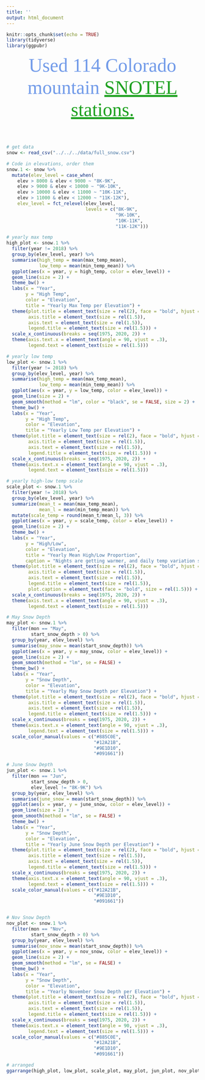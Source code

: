 ```yaml
---
title: ''
output: html_document
---
```


```r
knitr::opts_chunk$set(echo = TRUE)
library(tidyverse)
library(ggpubr)
```

<p id = "title">Used 114 Colorado mountain <a id="link" href="https://byuidatascience.github.io/WolfeA_SeniorProject/station_map.html" target = "_blank"> SNOTEL stations.</a></p>

<br><br>

```r
# get data
snow <- read_csv("../../../data/full_snow.csv")

# Code in elevations, order them
snow.1 <- snow %>% 
  mutate(elev_level = case_when(
    elev > 8000 & elev < 9000 ~ "8K-9K",
    elev > 9000 & elev < 10000 ~ "9K-10K",
    elev > 10000 & elev < 11000 ~ "10K-11K",
    elev > 11000 & elev < 12000 ~ "11K-12K"),
    elev_level = fct_relevel(elev_level, 
                             levels = c("8K-9K", 
                                        "9K-10K", 
                                        "10K-11K",
                                        "11K-12K")))

# yearly max temp
high_plot <- snow.1 %>% 
  filter(year != 2018) %>% 
  group_by(elev_level, year) %>% 
  summarise(high_temp = mean(max_temp_mean),
            low_temp = mean(min_temp_mean)) %>% 
  ggplot(aes(x = year, y = high_temp, color = elev_level)) +
  geom_line(size = 2) +
  theme_bw() +
  labs(x = "Year",
       y = "High Temp",
       color = "Elevation",
       title = "Yearly Max Temp per Elevation") +
  theme(plot.title = element_text(size = rel(2), face = "bold", hjust = .5),
        axis.title = element_text(size = rel(1.5)),
        axis.text = element_text(size = rel(1.5)),
        legend.title = element_text(size = rel(1.5))) +
  scale_x_continuous(breaks = seq(1975, 2020, 2)) +
  theme(axis.text.x = element_text(angle = 90, vjust = .3),
        legend.text = element_text(size = rel(1.5)))

# yearly low temp
low_plot <- snow.1 %>% 
  filter(year != 2018) %>% 
  group_by(elev_level, year) %>% 
  summarise(high_temp = mean(max_temp_mean),
            low_temp = mean(min_temp_mean)) %>% 
  ggplot(aes(x = year, y = low_temp, color = elev_level)) +
  geom_line(size = 2) +
  geom_smooth(method = "lm", color = "black", se = FALSE, size = 2) +
  theme_bw() +
  labs(x = "Year",
       y = "High Temp",
       color = "Elevation",
       title = "Yearly Low Temp per Elevation") +
  theme(plot.title = element_text(size = rel(2), face = "bold", hjust = .5),
        axis.title = element_text(size = rel(1.5)),
        axis.text = element_text(size = rel(1.5)),
        legend.title = element_text(size = rel(1.5))) +
  scale_x_continuous(breaks = seq(1975, 2020, 2)) +
  theme(axis.text.x = element_text(angle = 90, vjust = .3),
        legend.text = element_text(size = rel(1.5)))

# yearly high-low temp scale
scale_plot <- snow.1 %>% 
  filter(year != 2018) %>% 
  group_by(elev_level, year) %>% 
  summarize(mean_t = mean(max_temp_mean),
            mean_l = mean(min_temp_mean)) %>% 
  mutate(scale_temp = round(mean_t/mean_l, 3)) %>%
  ggplot(aes(x = year, y = scale_temp, color = elev_level)) +
  geom_line(size = 2) +
  theme_bw() +
  labs(x = "Year",
       y = "High/Low",
       color = "Elevation",
       title = "Yearly Mean High/Low Proportion",
       caption = "Nights are getting warmer, and daily temp variation smaller") +
  theme(plot.title = element_text(size = rel(2), face = "bold", hjust = .5),
        axis.title = element_text(size = rel(1.5)),
        axis.text = element_text(size = rel(1.5)),
        legend.title = element_text(size = rel(1.5)),
        plot.caption = element_text(face = "bold", size = rel(1.5))) +
  scale_x_continuous(breaks = seq(1975, 2020, 2)) +
  theme(axis.text.x = element_text(angle = 90, vjust = .3),
        legend.text = element_text(size = rel(1.5)))

# May Snow Depth
may_plot <- snow.1 %>% 
  filter(mon == "May",
         start_snow_depth > 0) %>% 
  group_by(year, elev_level) %>% 
  summarise(may_snow = mean(start_snow_depth)) %>% 
  ggplot(aes(x = year, y = may_snow, color = elev_level)) +
  geom_line(size = 2) +
  geom_smooth(method = "lm", se = FALSE) +
  theme_bw() +
  labs(x = "Year",
       y = "Snow Depth",
       color = "Elevation",
       title = "Yearly May Snow Depth per Elevation") +
  theme(plot.title = element_text(size = rel(2), face = "bold", hjust = .5),
        axis.title = element_text(size = rel(1.5)),
        axis.text = element_text(size = rel(1.5)),
        legend.title = element_text(size = rel(1.5))) +
  scale_x_continuous(breaks = seq(1975, 2020, 2)) +
  theme(axis.text.x = element_text(angle = 90, vjust = .3),
        legend.text = element_text(size = rel(1.5))) +
  scale_color_manual(values = c("#885C0E",
                                "#12A21B",
                                "#9E1D10",
                                "#091661"))

# June Snow Depth
jun_plot <- snow.1 %>% 
  filter(mon == "Jun",
         start_snow_depth > 0,
         elev_level != "8K-9K") %>% 
  group_by(year, elev_level) %>% 
  summarise(june_snow = mean(start_snow_depth)) %>% 
  ggplot(aes(x = year, y = june_snow, color = elev_level)) +
  geom_line(size = 2) +
  geom_smooth(method = "lm", se = FALSE) +
  theme_bw() +
  labs(x = "Year",
       y = "Snow Depth",
       color = "Elevation",
       title = "Yearly June Snow Depth per Elevation") +
  theme(plot.title = element_text(size = rel(2), face = "bold", hjust = .5),
        axis.title = element_text(size = rel(1.5)),
        axis.text = element_text(size = rel(1.5)),
        legend.title = element_text(size = rel(1.5))) +
  scale_x_continuous(breaks = seq(1975, 2020, 2)) +
  theme(axis.text.x = element_text(angle = 90, vjust = .3),
        legend.text = element_text(size = rel(1.5))) +
  scale_color_manual(values = c("#12A21B",
                                "#9E1D10",
                                "#091661"))


# Nov Snow Depth
nov_plot <- snow.1 %>% 
  filter(mon == "Nov",
         start_snow_depth > 0) %>% 
  group_by(year, elev_level) %>% 
  summarise(nov_snow = mean(start_snow_depth)) %>% 
  ggplot(aes(x = year, y = nov_snow, color = elev_level)) +
  geom_line(size = 2) +
  geom_smooth(method = "lm", se = FALSE) +
  theme_bw() +
  labs(x = "Year",
       y = "Snow Depth",
       color = "Elevation",
       title = "Yearly November Snow Depth per Elevation") +
  theme(plot.title = element_text(size = rel(2), face = "bold", hjust = .5),
        axis.title = element_text(size = rel(1.5)),
        axis.text = element_text(size = rel(1.5)),
        legend.title = element_text(size = rel(1.5))) +
  scale_x_continuous(breaks = seq(1975, 2020, 2)) +
  theme(axis.text.x = element_text(angle = 90, vjust = .3),
        legend.text = element_text(size = rel(1.5))) +
  scale_color_manual(values = c("#885C0E",
                                "#12A21B",
                                "#9E1D10",
                                "#091661"))
```

```r
# arranged
ggarrange(high_plot, low_plot, scale_plot, may_plot, jun_plot, nov_plot, nrow = 6)
```

<style>
@import url('https://fonts.googleapis.com/css?family=Rasa');
#title{
text-align: center;
margin: auto;
font-size: 50px;
color: #729BE9;
font-family: 'Rasa', serif;
}
#link{
text-align: center;
margin: auto;
font-size: 50px;
color: #1DA11F;
font-family: 'Rasa', serif;
}
</style>